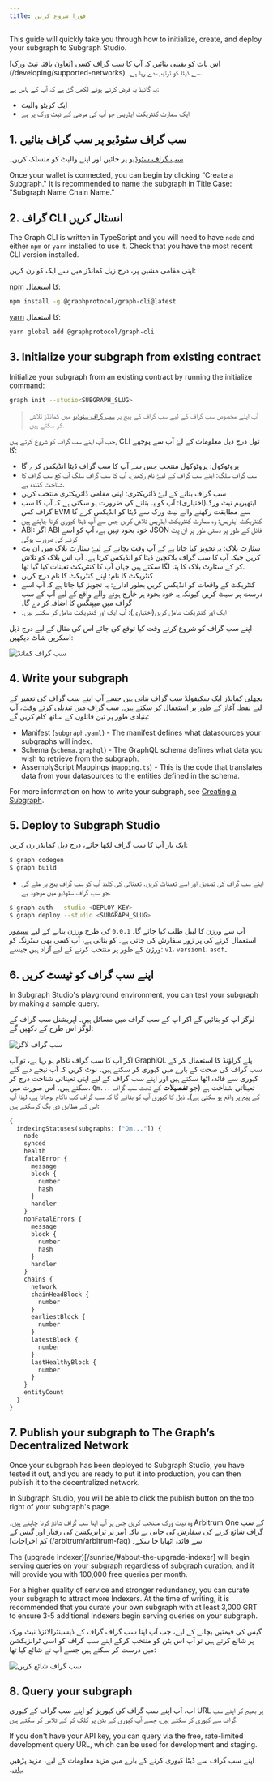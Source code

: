 ```yaml
---
title: فورا شروع کریں
---
```


This guide will quickly take you through how to initialize, create, and deploy your subgraph to Subgraph Studio.

اس بات کو یقینی بنائیں کہ آپ کا سب گراف کسی [تعاون یافتہ نیٹ ورک] (/developing/supported-networks) سے ڈیٹا کو ترتیب دے رہا ہے۔.

یہ گائیڈ یہ فرض کرتے ہوئے لکھی گئ ہے کہ آپ کے پاس ہے:

- ایک کرپٹو والیٹ
- ایک سمارٹ کنٹریکٹ ایڈریس جو آپ کی مرضی کے نیٹ ورک پر ہے

## 1. سب گراف سٹوڈیو پر سب گراف بنائیں

[سب گراف سٹوڈیو](https://thegraph.com/studio/) پر جائیں اور اپنے والیٹ کو منسلک کریں۔

Once your wallet is connected, you can begin by clicking “Create a Subgraph." It is recommended to name the subgraph in Title Case: "Subgraph Name Chain Name."

## 2. گراف CLI انسٹال کریں

The Graph CLI is written in TypeScript and you will need to have `node` and either `npm` or `yarn` installed to use it. Check that you have the most recent CLI version installed.

اپنی مقامی مشین پر، درج زیل کمانڈز میں سے ایک کو رن کریں:

[npm](https://www.npmjs.com/) کا استعمال:

```sh
npm install -g @graphprotocol/graph-cli@latest
```

[yarn](https://yarnpkg.com/) کا استعمال:

```sh
yarn global add @graphprotocol/graph-cli
```

## 3. Initialize your subgraph from existing contract

Initialize your subgraph from an existing contract by running the initialize command:

```sh
graph init --studio<SUBGRAPH_SLUG>
```

> آپ اپنے مخصوص سب گراف کے لیے سب گراف کے پیج پر [سب گراف سٹوڈیو](https://thegraph.com/studio/) میں کمانڈز تلاش کر سکتے ہیں.

جب آپ اپنے سب گراف کو شروع کرتے ہیں, CLI ٹول درج ذیل معلومات کے لۓ آپ سے پوچھے گا:

- پروٹوکول: پروٹوکول منتخب جس سے آپ کا سب گراف ڈیٹا انڈیکس کرے گا
- سب گراف سلگ: اپنے سب گراف کے لیےؑ نام رکھیں. آپ کا سب گراف سلگ آپ کع سب گراف کا شناخت کنندہ ہے.
- سب گراف بنانے کے لیۓ ڈائریکٹری: اپنی مقامی ڈائریکٹری منتخب کریں
- ایتھیریم نیٹ ورک(اختیاری): آپ کو یہ بتانے کی ضرورت ہو سکتی ہے کہ آپ کا سب گراف کس EVM سے مطابقت رکھنے والے نیٹ ورک سے ڈیٹا کو انڈیکس کرے گا
- کنٹریکٹ ایڈریس: وہ سمارٹ کنٹریکٹ ایڈریس تلاش کریں جس سے آپ ڈیٹا کیوری کرنا چاہتے ہیں
- ABI: اگر ABI خود بخود نہیں ہے، آپ کو اسے JSON فائل کے طور پر دستی طور پر ان پٹ کرنے کی ضرورت ہوگی
- سٹارٹ بلاک: یہ تجویز کیا جاتا ہے کے آپ وقت بچانے کے لیۓ سٹارٹ بلاک میں ان پٹ کریں جبکہ آپ کا سب گراف بلاکچین ڈیٹا کو انڈیکس کرتا ہے۔ آپ اس بلاک کو تلاش کر کے سٹارٹ بلاک کا پتہ لگا سکتے ہیں جہاں آپ کا کنٹریکٹ تعینات کیا گیا تھا.
- کنٹریکٹ کا نام: اپنے کنٹریکٹ کا نام درج کریں
- کنٹریکٹ کے واقعات کو انڈیکس کریں بطور ادارے: یہ تجویز کیا جاتا ہے کہ آپ اسے درست پر سیٹ کریں کیونکہ یہ خود بخود ہر خارج ہونے والے واقع کے لیے آپ کے سب گراف میں میپنگس کا اضافہ کر دے گا۔
- ایک اور کنٹریکٹ شامل کریں(اختیاری): آپ ایک اور کنٹریکٹ شامل کر سکتے ہیں۔

اپنے سب گراف کو شروع کرتے وقت کیا توقع کی جائے اس کی مثال کے لیے درج ذیل اسکرین شاٹ دیکھیں:

![سب گراف کمانڈ](/img/subgraph-init-example.png)

## 4. Write your subgraph

پچھلی کمانڈز ایک سکیفولڈ سب گراف بناتی ہیں جسے آپ اپنے سب گراف کی تعمیر کے لیے نقطہ آغاز کے طور پر استعمال کر سکتے ہیں۔ سب گراف میں تبدیلی کرتے وقت، آپ بنیادی طور پر تین فائلوں کے ساتھ کام کریں گے:

- Manifest (`subgraph.yaml`) - The manifest defines what datasources your subgraphs will index.
- Schema (`schema.graphql`) - The GraphQL schema defines what data you wish to retrieve from the subgraph.
- AssemblyScript Mappings (`mapping.ts`) - This is the code that translates data from your datasources to the entities defined in the schema.

For more information on how to write your subgraph, see [Creating a Subgraph](/developing/creating-a-subgraph).

## 5. Deploy to Subgraph Studio

ایک بار آپ کا سب گراف لکھا جائے، درج ذیل کمانڈز رن کریں:

```sh
$ graph codegen
$ graph build
```

- اپنے سب گراف کی تصدیق اور اسے تعینات کریں. تعیناتی کی کلید آپ کو سب گراف پیج پر ملے گی جو سب گراف سٹوڈیو میں موجود ہے.

```sh
$ graph auth --studio <DEPLOY_KEY>
$ graph deploy --studio <SUBGRAPH_SLUG>
```

آپ سے ورژن کا لیبل طلب کیا جائے گا۔ `0.0.1` کی طرح ورژن بنانے کے لیے [سیمور](https://semver.org/) استعمال کرنے کی پر زور سفارش کی جاتی ہے۔ کو بتاتی ہے، آپ کسی بھی سٹرنگ کو ورژن کے طور پر منتخب کرنے کے لیے آزاد ہیں جیسے: `v1`، `version1`، `asdf`۔

## 6. اپنے سب گراف کو ٹیسٹ کریں

In Subgraph Studio's playground environment, you can test your subgraph by making a sample query.

لوگز آپ کو بتائیں گے اکر آپ کے سب گراف میں مسائل ہیں۔ آپریشنل سب گراف کے لوگز اس طرح کے دکھیں گے:

![سب گراف لاگز](/img/subgraph-logs-image.png)

اگر آپ کا سب گراف ناکام ہو رہا ہے، تو آپ GraphiQL پلے گراؤنڈ کا استعمال کر کے سب گراف کی صحت کے بارے میں کیوری کر سکتے ہیں۔ نوٹ کریں کہ آپ نیچے دیے گئے کیوری سے فائدہ اٹھا سکتے ہیں اور اپنے سب گراف کے لیے اپنی تعیناتی شناخت درج کر سکتے ہیں۔ اس صورت میں، `Qm...` تعیناتی شناخت ہے (جو **تفصیلات** کے تحت سب گراف کے پیج پر واقع ہو سکتی ہے)۔ ذیل کا کیوری آپ کو بتائے گا کہ سب گراف کب ناکام ہوجاتا ہے، لہذا آپ اس کے مطابق ڈی بگ کرسکتے ہیں:

```graphql
{
  indexingStatuses(subgraphs: ["Qm..."]) {
    node
    synced
    health
    fatalError {
      message
      block {
        number
        hash
      }
      handler
    }
    nonFatalErrors {
      message
      block {
        number
        hash
      }
      handler
    }
    chains {
      network
      chainHeadBlock {
        number
      }
      earliestBlock {
        number
      }
      latestBlock {
        number
      }
      lastHealthyBlock {
        number
      }
    }
    entityCount
  }
}
```

## 7. Publish your subgraph to The Graph’s Decentralized Network

Once your subgraph has been deployed to Subgraph Studio, you have tested it out, and you are ready to put it into production, you can then publish it to the decentralized network.

In Subgraph Studio, you will be able to click the publish button on the top right of your subgraph's page.

وہ نیٹ ورک منتخب کریں جس پر آپ اپنا سب گراف شائع کرنا چاہتے ہیں۔ Arbitrum One کے سب گراف شائع کرنے کی سفارش کی جاتی ہے تاکہ [تیز تر ٹرانزیکشن کی رفتار اور گیس کے کم اخراجات] (/arbitrum/arbitrum-faq) سے فائدہ اٹھایا جا سکے۔

The (upgrade Indexer)[/sunrise/#about-the-upgrade-indexer] will begin serving queries on your subgraph regardless of subgraph curation, and it will provide you with 100,000 free queries per month.

For a higher quality of service and stronger redundancy, you can curate your subgraph to attract more Indexers. At the time of writing, it is recommended that you curate your own subgraph with at least 3,000 GRT to ensure 3-5 additional Indexers begin serving queries on your subgraph.

گیس کی قیمتیں بچانے کے لیے، جب آپ اپنا سب گراف گراف کے ڈیسینٹرالائزڈ نیٹ ورک پر شائع کرتے ہیں تو آپ اس بٹن کو منتخب کرکے اپنے سب گراف کو اسی ٹرانزیکشن میں درست کر سکتے ہیں جسے آپ نے شائع کیا تھا:

![سب گراف شائع کریں](/img/publish-and-signal-tx.png)

## 8. Query your subgraph

اب، آپ اپنے سب گراف کی کیوریز کو اپنے سب گراف کے کیوری URL پر بھیج کر اپنے سب گراف سے کیوری کر سکتے ہیں، جسے آپ کیوری کے بٹن پر کلک کر کے تلاش کر سکتے ہیں.

If you don't have your API key, you can query via the free, rate-limited development query URL, which can be used for development and staging.

اپنے سب گراف سے ڈیٹا کیوری کرنے کے بارے میں مزید معلومات کے لیے، مزید پڑھیں [یہاں](/querying/querying-the-graph/)۔
